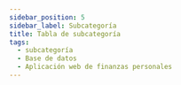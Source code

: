 ```yaml
---
sidebar_position: 5
sidebar_label: Subcategoría
title: Tabla de subcategoría
tags:
  - subcategoría
  - Base de datos
  - Aplicación web de finanzas personales
---
```



<Title nameTable="subcategories" />

Una <SpanYellow>subcategoría</SpanYellow> representa
un <SpanYellow>elemento</SpanYellow> mas <SpanYellow>especifico</SpanYellow>,
que forma parte de una <SpanYellow>categoría</SpanYellow> global.

## 📄 Columnas

<Field field="id" types="INT" isUnique isPrimaryKey comments="Clave primario" />

<Field field="category_id" types="INT" isForeignKey comments="Clave foráneo" />

<Field field="user_id" types="INT" isForeignKey comments="Clave foráneo" />

<Field
  field="description"
  types="VARCHAR(255)"
  isUnique
  comments="Nombre de la subcuenta."
/>

<Field
  field="created_date"
  types="TIMESTAMP"
  comments="Información de auditoria, Fecha de creación del registro."
/>

<Field
  field="updated_date"
  isNull
  types="TIMESTAMP"
  comments="Información de auditoria, Fecha de actualización del registro."
/>

<Field
  field="deleted_date"
  isNull
  types="TIMESTAMP"
  comments="Información de auditoria, Fecha de eliminación del registro."
/>

## 📑 Indexes

<Index indexName="pkSubcategory" isPrimaryKey />

<Index indexName="ukSubcategory" isUnique fieldName="description" />

## 🚏 Relaciones

<Relationship
  table="subcategories"
  cardinality="➡1:N➡"
  foreign="users"
  constraint=""
  relationship="1:N"
  field_id="id"
/>

<Relationship
  table="subcategories"
  cardinality="〰1:1〰"
  foreign="ingresses"
  constraint=""
  relationship="1:1"
  field_id="subcategory_id"
/>

<Relationship
  table="subcategories"
  cardinality="〰1:1〰"
  foreign="egresses"
  constraint=""
  relationship="1:1"
  field_id="subcategory_id"
/>

<Relationship
  table="subcategories"
  cardinality="➡1:N➡"
  foreign="categories"
  constraint="fkSubcategoryCategory"
  relationship="1:N"
  field_id="id"
/>
